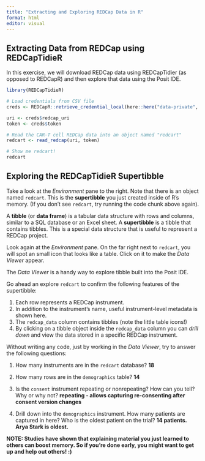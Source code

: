 ```yaml
---
title: "Extracting and Exploring REDCap Data in R"
format: html
editor: visual
---
```


## Extracting Data from REDCap using REDCapTidieR

In this exercise, we will download REDCap data using REDCapTidier (as opposed to REDCapR) and then explore that data using the Posit IDE.

```r
library(REDCapTidieR)

# Load credentials from CSV file
creds <- REDCapR::retrieve_credential_local(here::here("data-private", "credentials.csv"), 1)

uri <- creds$redcap_uri
token <- creds$token

# Read the CAR-T cell REDCap data into an object named "redcart"
redcart <- read_redcap(uri, token)

# Show me redcart!
redcart
```

## Exploring the REDCapTidieR Supertibble

Take a look at the *Environment* pane to the right. Note that there is an object named `redcart`. This is the **supertibble** you just created inside of R's memory. (If you don't see `redcart`, try running the code chunk above again).

A **tibble** (or **data frame**) is a tabular data structure with rows and columns, similar to a SQL database or an Excel sheet. A **supertibble** is a tibble that contains tibbles. This is a special data structure that is useful to represent a REDCap project.

Look again at the *Environment* pane. On the far right next to `redcart`, you will spot an small icon that looks like a table. Click on it to make the *Data Viewer* appear.

The *Data Viewer* is a handy way to explore tibble built into the Posit IDE.

Go ahead an explore `redcart` to confirm the following features of the supertibble:

1.  Each row represents a REDCap instrument.
2.  In addition to the instrument's name, useful instrument-level metadata is shown here.
3.  The `redcap_data` column contains tibbles (note the little table icons!)
4.  By clicking on a tibble object inside the `redcap_data` column you can *drill down* and view the data stored in a specific REDCap instrument.

Without writing any code, just by working in the *Data Viewer*, try to answer the following questions:

1.  How many instruments are in the `redcart` database? **18**

2.  How many rows are in the `demographics` table? **14**

3.  Is the `consent` instrument repeating or nonrepeating? How can you tell? Why or why not? **repeating - allows capturing re-consenting after consent version changes**

4.  Drill down into the `demographics` instrument. How many patients are captured in here? Who is the oldest patient on the trial? **14 patients. Arya Stark is oldest.**

**NOTE: Studies have shown that explaining material you just learned to others can boost memory. So if you're done early, you might want to get up and help out others! :)**
